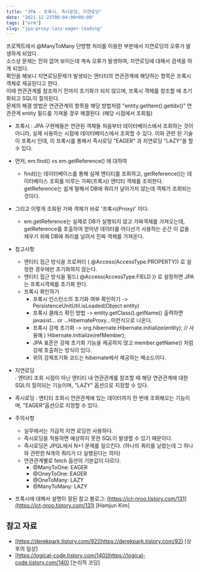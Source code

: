 ```yaml
---
title: "JPA - 프록시, 즉시로딩, 지연로딩"
date: "2021-12-23T08:04:00+09:00"
tags: ["orm"]
slug: "jpa-proxy-lazy-eager-loading"
---
```


프로젝트에서 @ManyToMany 단뱡향 처리를 이용한 부분에서 지연로딩의 오류가 발생하게 되었다.  
소스상 문제는 전혀 없어 보이는데 계속 오류가 발생하여, 지연로딩에 대해서 검색을 하게 되었다.  
확인을 해보니 지연로딩문제가 발생되는 엔티티의 연관관계에 해당하는 항목은 프록시 객체로 제공된다고 한다.    
이때 연관관계를 참조하기 전까지 초기화가 되지 않으며, 프록시 객체를 참조할 때 초기화되고 SQL이 질의된다.  
문제의 해결 방법은 연관관계의 항목을 해당 방법처럼 "entity.getItem().getIdx()" 연관관계 entity 필드를 가져올 경우 해결된다. (해당 시점에서 조회됨)  

* 프록시
: JPA 구현체들은 연관된 객체들 처음부터 데이터베이스에서 조회하는 것이 아니라, 실제 사용하는 시점에 데이터베이스에서 조회할 수  있다. 이와 관련 된 기술이 프록시 인데, 이 프록시를 통해서 즉시로딩 "EAGER" 과 지연로딩 "LAZY"을 할 수 있다.  

* 먼저, em.find() vs em.getReference() 에 대하여
    * find()는 데이터베이스를 통해 실제 엔티티를 조회하고, getReference()는 데이터베이스 조회를 미루는 가짜(프록시) 엔티티 객체를 조회한다. getReference는 쉽게 말해서 DB에 쿼리가 날아가지 않는데 객체가 조회되는 것이다.

* 그리고 이렇게 조회된 가짜 객체가 바로 '프록시(Proxy)' 이다. 
    * em.getReference는 실제로 DB가 실행되지 않고 가짜객체를 가져오는데, getReference를 호출하여 얻어낸 데이터를 어디선가 사용하는 순간 이 값을 채우기 위해 DB에 쿼리를 날려서 진짜 객체를 가져온다.

* 참고사항     
    * 엔티티 접근 방식을 프로퍼티 ( @Access(AccessType.PROPERTY)) 로 설정한 경우에만 초기화하지 않는다.  
    * 엔티티 접근 방식을 필드( @Access(AccessType.FIELD )) 로 설정하면 JPA 는 프록시객체를 초기화 한다.  
    * 프록시 확인하기
        * 프록시 인스턴스의 초기화 여부 확인하기 -> PersistenceUnitUtil.isLoaded(Object entity)
        * 프록시 클래스 확인 방법 -> entity.getClass().getName() 출력하면 javasist... or ...HibernateProxy...이런식으로 나온다.
        * 프록시 강제 초기화 -> org.hibernate.Hibernate.initialize(entity); // 사용예 ) Hibernate.initialize(refMember);
        * JPA 표준은 강제 초기화 기능을 제공하지 않고 member.getName() 처럼 강제 호출하는 방식이 있다. 
        * 위의 강제초기화 코드는 hibernate에서 제공하는 메소드이다.

* 지연로딩  
: 엔티티 조회 시점이 아닌 엔티티 내 연관관계를 참조할 때 해당 연관관계에 대한 SQL이 질의되는 기능이며, "LAZY" 옵션으로 지정할 수 있다.

* 즉시로딩
: 엔티티 조회시 연관관계에 있는 데이터까지 한 번에 조회해오는 기능이며, "EAGER"옵션으로 지정할 수 있다.

* 주의사항
    * 실무에서는 가급적 지연 로딩만 사용하다.  
    * 즉시로딩을 적용하면 예상하지 못한 SQL이 발생할 수 있기 때문이다.
    * 즉시로딩은 JPQL에서 N+1 문제를 일으킨다. (하나의 쿼리를 날렸는데 그 하나와 관련한 N개의 쿼리가 더 실행된다는 의미)
    * 연관관계별로 fetch 옵션의 기본값이 다르다.
        * @ManyToOne: EAGER
        * @OneyToOne: EAGER
        * @OneToMany: LAZY
        * @ManyToMany: LAZY


* 프록시에 대해서 설명이 잘된 참고 블로그: [https://ict-nroo.tistory.com/131](https://ict-nroo.tistory.com/131) [Hamjun Kim]

## 참고 자료
- [https://derekpark.tistory.com/92](https://derekpark.tistory.com/92) [상후의 일상]
- [https://logical-code.tistory.com/140](https://logical-code.tistory.com/140) [논리적 코딩]

